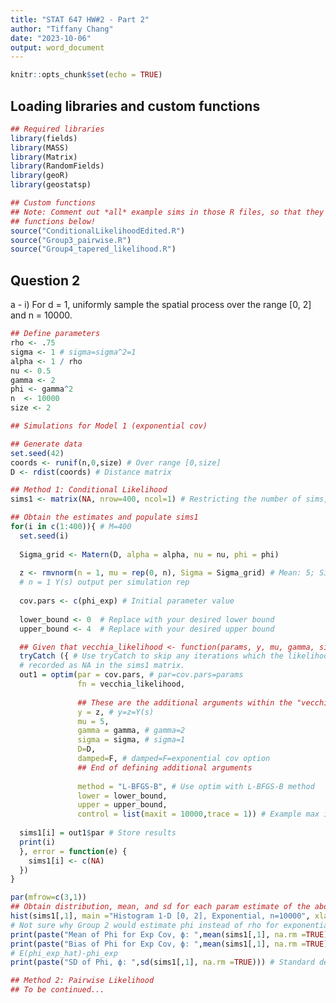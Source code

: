---
title: "STAT 647 HW#2 - Part 2"
author: "Tiffany Chang"
date: "2023-10-06"
output: word_document
---

```{r setup, include=FALSE}
knitr::opts_chunk$set(echo = TRUE)
```

## Loading libraries and custom functions

```{r}
## Required libraries
library(fields)
library(MASS)
library(Matrix)
library(RandomFields)
library(geoR) 
library(geostatsp)

## Custom functions
## Note: Comment out *all* example sims in those R files, so that they don't start running when loading the custom 
## functions below!
source("ConditionalLikelihoodEdited.R")
source("Group3_pairwise.R")
source("Group4_tapered_likelihood.R")
```


## Question 2

a - i) For d = 1, uniformly sample the spatial process over the range [0, 2] and n = 10000.

```{r}
## Define parameters
rho <- .75
sigma <- 1 # sigma=sigma^2=1
alpha <- 1 / rho
nu <- 0.5
gamma <- 2
phi <- gamma^2
n  <- 10000
size <- 2

## Simulations for Model 1 (exponential cov)

## Generate data
set.seed(42)
coords <- runif(n,0,size) # Over range [0,size]
D <- rdist(coords) # Distance matrix

## Method 1: Conditional Likelihood
sims1 <- matrix(NA, nrow=400, ncol=1) # Restricting the number of sims, M=50, since my PC cannot handle large sims

## Obtain the estimates and populate sims1
for(i in c(1:400)){ # M=400
  set.seed(i)
  
  Sigma_grid <- Matern(D, alpha = alpha, nu = nu, phi = phi)
  
  z <- rmvnorm(n = 1, mu = rep(0, n), Sigma = Sigma_grid) # Mean: 5; Sigma: cov(ep_1(s_1),ep_1(s_2)); 
  # n = 1 Y(s) output per simulation rep
  
  cov.pars <- c(phi_exp) # Initial parameter value
  
  lower_bound <- 0  # Replace with your desired lower bound
  upper_bound <- 4  # Replace with your desired upper bound

  ## Given that vecchia_likelihood <- function(params, y, mu, gamma, sigma, D, damped = F)
  tryCatch ({ # Use tryCatch to skip any iterations which the likelihood function throws an error. Those will be 
  # recorded as NA in the sims1 matrix.
  out1 = optim(par = cov.pars, # par=cov.pars=params
               fn = vecchia_likelihood,
               
               ## These are the additional arguments within the "vecchia_likelihood" function
               y = z, # y=z=Y(s)
               mu = 5,
               gamma = gamma, # gamma=2
               sigma = sigma, # sigma=1
               D=D,
               damped=F, # damped=F=exponential cov option
               ## End of defining additional arguments
               
               method = "L-BFGS-B", # Use optim with L-BFGS-B method
               lower = lower_bound, 
               upper = upper_bound, 
               control = list(maxit = 10000,trace = 1)) # Example max iterations
  
  sims1[i] = out1$par # Store results
  print(i)
  }, error = function(e) {
    sims1[i] <- c(NA)
  })
}

par(mfrow=c(3,1))
## Obtain distribution, mean, and sd for each param estimate of the above simulation
hist(sims1[,1], main ="Histogram 1-D [0, 2], Exponential, n=10000", xlab ="Phi for Exp, ϕ") # Distribution for phi_exp
# Not sure why Group 2 would estimate phi instead of rho for exponential covariance...
print(paste("Mean of Phi for Exp Cov, ϕ: ",mean(sims1[,1], na.rm =TRUE))) # Mean of phi_exp: E(phi_exp_hat)
print(paste("Bias of Phi for Exp Cov, ϕ: ",mean(sims1[,1], na.rm =TRUE) - phi_exp)) # Empirical bias of phi_exp: 
# E(phi_exp_hat)-phi_exp
print(paste("SD of Phi, ϕ: ",sd(sims1[,1], na.rm =TRUE))) # Standard deviation of phi_exp

## Method 2: Pairwise Likelihood
## To be continued...
```

